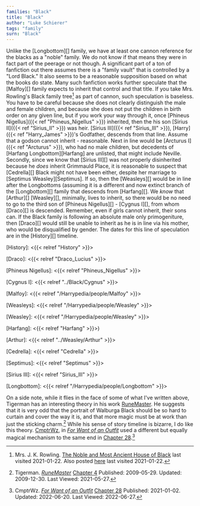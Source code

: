 ```yaml
---
families: "Black"
title: "Black"
author: "Luke Schierer"
tags: "family"
surn: "Black"
---
```


Unlike the [Longbottom][] family, we have at least one cannon reference for the
blacks as a "noble" family.  We do not know if that means they were in fact
part of the peerage or not though.  A significant part of a ton of fanfiction
out there assumes there is a "family vault" that is controlled by a "Lord
Black." It also seems to be a reasonable supposition based on what the books do
state.  Many such fanfiction works further speculate that the [Malfoy][] family
expects to inherit that control and that title.  If you take Mrs. Rowling's
Black family tree[^210122-26] as part of cannon, such speculation is baseless.
You have to be careful because she does not clearly distinguish the male and
female children, and because she does not put the children in birth order on
any given line, but if you work your way through it, once [Phineus
Nigellus]({{< ref "Phineus_Nigellus" >}}) inherited, then the his son [Sirius
II]({{< ref "Sirius_II" >}}) was heir.  [Sirius III]({{< ref "Sirius_III" >}}),
[Harry]({{< ref "Harry_James" >}})'s Godfather, descends from that line.
Assume that a godson cannot inherit - reasonable.  Next in line would be
[Arcturus I]({{< ref "Arcturus" >}}), who had no male children, but decedents
of [Harfang Longbottom][Harfang] are unlisted, that might include Neville.
Secondly, since we know that [Sirius III][] was not properly disinherited
because he *does* inherit Grimmauld Place, it is reasonable to suspect that
[Cedrella][] Black might not have been either, despite her marriage to
[Septimus Weasley][Septimus].  If so, then the [Weasleys][] would be in line
after the Longbottoms (assuming it is a different and now extinct branch of the 
[Longbottom][] family that descends from [Harfang][].  We *know* that
[Arthur][] [Weasley][], minimally, lives to inherit, so there would be no need
to go to the third son of [Phineus Nigellus][] - [Cygnus I][], from whom
[Draco][] is descended.  Remember, even if girls cannot inherit, their sons
can.   If the Black family is following an absolute male only primogeniture,
then [Draco][] would still be unable to inherit as he is in line via his
mother, who would be disqualified by gender.  The dates for this line of
speculation are in the [History][] timeline.

[History]: <{{< relref "History" >}}>

[Draco]: <{{< relref "Draco_Lucius" >}}>

[Phineus Nigellus]: <{{< relref "Phineus_Nigellus" >}}>

[Cygnus I]: <{{< relref "../Black/Cygnus" >}}>

[Malfoy]: <{{< relref "/Harrypedia/people/Malfoy" >}}>

[Weasleys]: <{{< relref "/Harrypedia/people/Weasley" >}}>

[Weasley]: <{{< relref "/Harrypedia/people/Weasley" >}}>

[Harfang]: <{{< relref "Harfang" >}}>)

[Arthur]: <{{< relref "../Weasley/Arthur" >}}>

[Cedrella]: <{{< relref "Cedrella" >}}>

[Septimus]: <{{< relref "Septimus" >}}>

[Sirius III]: <{{< relref "Sirius_III" >}}> 

[Longbottom]: <{{< relref "/Harrypedia/people/Longbottom" >}}>

On a side note, while it flies in the face of some of what I've written above,
Tigerman has an interesting theory in his work [RuneMaster][RMff1].  He suggests
that it is very odd that the portrait of Walburga Black should be so hard to
curtain and cover the way it is, and that more magic must be at work than just
the sticking charm.[^210527-1] While his sense of story timeline is bizarre, I
do like this theory.  [CmptrWz][CW1], in _[For Want of an Outfit][FWO1]_ used a
different but equally magical mechanism to the same end in [Chapter
28][FWOC28-1].[^220627-1]

[CW1]: https://archiveofourown.org/users/CmptrWz/pseuds/CmptrWz

[FWO1]: https://archiveofourown.org/works/28507302/

[FWO2]: https://archiveofourown.org/works/28507302/

[FWOC28-1]: https://archiveofourown.org/works/28507302/chapters/78741424

[^220627-1]: CmptrWz. _[For Want of an Outfit][FWO2]_ 
    [Chapter 28](https://archiveofourown.org/works/28507302/chapters/78741424)
    Published: 2021-01-02. Updated: 2022-06-20.  Last Viewed: 2022-06-27.

[^210527-1]: Tigerman. _[RuneMaster](https://www.fanfiction.net/s/5077573)_
    [Chapter 4](https://www.fanfiction.net/s/5077573/4/RuneMaster)
    Published: 2009-05-29. Updated: 2009-12-30. Last Viewed: 2021-05-27.

[RMff1]: https://www.fanfiction.net/s/5077573

[^210122-26]: Mrs. J. K. Rowling.
    [The Noble and Most Ancient House of Black](https://i.imgur.com/GbPzUmg.jpg)
    last visited 2021-01-22.  Also posted
    [here](https://static.wikia.nocookie.net/harrypotter/images/4/4f/JKRBlackFamilyTree.jpg/revision/latest/scale-to-width-down/1000?cb=20120710010553)
    last visited 2021-01-22.



